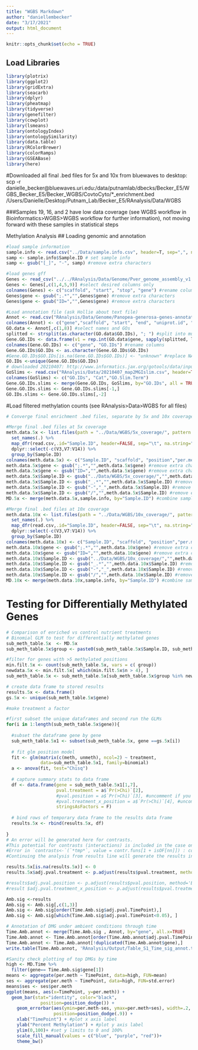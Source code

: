 ```yaml
---
title: "WGBS Markdown"
author: "daniellembecker"
date: "3/17/2021"
output: html_document
---
```


```r
knitr::opts_chunk$set(echo = TRUE)
```

## Load Libraries

```r
library(plotrix) 
library(ggplot2)
library(gridExtra)
library(seacarb) 
library(dplyr)
library(pheatmap)
library(tidyverse)
library(genefilter)
library(cowplot)
library(lsmeans)
library(ontologyIndex)
library(ontologySimilarity)
library(data.table)
library(RColorBrewer)
library(colorRamps)
library(GSEABase)
library(here)

```

#Downloaded all final .bed files for 5x and 10x from bluewaves to desktop: scp -r danielle_becker@bluewaves.uri.edu:/data/putnamlab/dbecks/Becker_E5/WGBS_Becker_E5/Becker_WGBS/CovtoCyto/*_enrichment.bed /Users/Danielle/Desktop/Putnam_Lab/Becker_E5/RAnalysis/Data/WGBS

###Samples 19, 16, and 2 have low data coverage (see WGBS workflow in Bioinformatics>WGBS>WGBS workflow for further information), not moving forward with these samples in statistical steps

Methylation Analysis
## Loading genomic and annotation

```r
#load sample information
sample.info <- read.csv("../Data/sample.info.csv", header=T, sep=",", na.string="NA", stringsAsFactors = F) #read in info
samp <- sample.info$Sample.ID # set sample info
samp <- gsub("[_]", "-", samp) #remove extra characters

#load genes gff 
Genes <- read_csv("../../RAnalysis/Data/Genome/Pver_genome_assembly_v1.0.gene.gff3", sep="\t") #read in data file
Genes <- Genes[,c(1,4,5,9)] #select desired columns only
colnames(Genes) <- c("scaffold", "start", "stop", "gene") #rename columns
Genes$gene <- gsub(";.*","",Genes$gene) #remove extra characters
Genes$gene <- gsub("ID=","",Genes$gene) #remove extra characters

#Load annotation file (ask Hollie about text file)
Annot <- read.csv("RAnalysis/Data/Genome/Panopea-generosa-genes-annotations.tab", header=FALSE, sep="\t", na.string="NA", stringsAsFactors = FALSE, skip=0)
colnames(Annot) <- c("gene","scaffold", "start", "end", "uniprot.id", "uniprot_taxa.id", "Uniprot.Name", "GO.IDs", "GO.Descript")
GO.data <- Annot[,c(1,8)] #select names and GOs
splitted <- strsplit(as.character(GO.data$GO.IDs), "; ") #split into multiple GO ids
Gene.GO.IDs <- data.frame(v1 = rep.int(GO.data$gene, sapply(splitted, length)), v2 = unlist(splitted)) #list all genes with each of their GO terms in a single row 
colnames(Gene.GO.IDs) <- c("gene", "GO.IDs") #rename columns
Gene.GO.IDs$GO.IDs <- as.character(Gene.GO.IDs$GO.IDs)
#Gene.GO.IDs$GO.IDs[is.na(Gene.GO.IDs$GO.IDs)] <- "unknown" #replace NA with unknown
GO.IDs <-unique(Gene.GO.IDs$GO.IDs)
# downloaded 20210407: http://www.informatics.jax.org/gotools/data/input/map2MGIslim.txt
GoSlims <- read.csv("RAnalysis/Data/20210407_map2MGIslim.csv", header=TRUE, sep=",", na.string="NA", stringsAsFactors = FALSE, skip=0)
colnames(GoSlims) <- c("GO.IDs", "Cat","GO.Slim.Term")
Gene.GO.IDs.slims <- merge(Gene.GO.IDs, GoSlims, by="GO.IDs", all = TRUE)
Gene.GO.IDs.slims <- Gene.GO.IDs.slims[-1,]
GO.IDs.slims <- Gene.GO.IDs.slims[,-2]

```


#Load filtered methylation counts (see RAnalysis>Data>WGBS for all files)
```r
# Converge final enrichment .bed files, separate by 5x and 10x coverage

#Merge final .bed files at 5x coverage 
meth.data.5x <- list.files(path = "../Data/WGBS/5x_coverage/", pattern = ".bed$", full.names=TRUE) %>%
  set_names(.) %>% 
  map_dfr(read.csv,.id="Sample.ID", header=FALSE, sep="\t", na.string="NA", stringsAsFactors = FALSE) %>% 
  dplyr::select(-c(V3,V7:V14)) %>%
  group_by(Sample.ID)
colnames(meth.data.5x) <- c("Sample.ID", "scaffold", "position","per.meth","meth","unmeth","gene")
meth.data.5x$gene <- gsub(";.*","",meth.data.5x$gene) #remove extra characters
meth.data.5x$gene <- gsub("ID=","",meth.data.5x$gene) #remove extra characters
meth.data.5x$Sample.ID <- gsub("../Data/WGBS/5x_coverage/","",meth.data.5x$Sample.ID) #remove extra characters
meth.data.5x$Sample.ID <- gsub("_.*","",meth.data.5x$Sample.ID) #remove extra characters 
meth.data.5x$Sample.ID <- gsub("-","_",meth.data.5x$Sample.ID) #remove extra characters
meth.data.5x$Sample.ID <- gsub("/","",meth.data.5x$Sample.ID) #remove extra characters (backslash from sample.ID name)
MD.5x <- merge(meth.data.5x,sample.info, by="Sample.ID") #combine sample info and 5x coverage megafile
```

```r
#Merge final .bed files at 10x coverage
meth.data.10x <- list.files(path = "../Data/WGBS/10x_coverage/", pattern = ".bed$", full.names=TRUE) %>%
  set_names(.) %>% 
  map_dfr(read.csv,.id="Sample.ID", header=FALSE, sep="\t", na.string="NA", stringsAsFactors = FALSE) %>% 
  dplyr::select(-c(V3,V7:V14)) %>%
  group_by(Sample.ID)
colnames(meth.data.10x) <- c("Sample.ID", "scaffold", "position","per.meth","meth","unmeth","gene")
meth.data.10x$gene <- gsub(";.*","",meth.data.10x$gene) #remove extra characters
meth.data.10x$gene <- gsub("ID=","",meth.data.10x$gene) #remove extra characters
meth.data.10x$Sample.ID <- gsub("../Data/WGBS/10x_coverage/","",meth.data.10x$Sample.ID) #remove extra characters
meth.data.10x$Sample.ID <- gsub("_.*","",meth.data.10x$Sample.ID) #remove extra characters 
meth.data.10x$Sample.ID <- gsub("-","_",meth.data.10x$Sample.ID) #remove extra characters
meth.data.10x$Sample.ID <- gsub("/","",meth.data.10x$Sample.ID) #remove extra characters (backslash from sample.ID name)
MD.10x <- merge(meth.data.10x,sample.info, by="Sample.ID") #combine sample info and 10x coverage megafile
```

# Testing for Differentially Methylated Genes
```r
# Comparison of enriched vs control nutrient treatments
# Binomial GLM to test for differentially methylated genes
sub_meth_table.5x  <- MD.5x
sub_meth_table.5x$group <- paste0(sub_meth_table.5x$Sample.ID, sub_meth_table.5x$gene)

#filter for genes with >5 methylated positions
min.filt.5x <- count(sub_meth_table.5x, vars = c( group))
newdata.5x <- min.filt.5x[ which(min.filt.5x$n > 4), ]
sub_meth_table.5x <- sub_meth_table.5x[sub_meth_table.5x$group %in% newdata.5x $vars,]

# create data frame to stored results
results.5x <- data.frame()
gs.5x <- unique(sub_meth_table.5x$gene)

#make treatment a factor 

#first subset the unique dataframes and second run the GLMs
for(i in 1:length(sub_meth_table.5x$gene)){
  
  #subset the dataframe gene by gene
  sub_meth_table.5x1 <- subset(sub_meth_table.5x, gene ==gs.5x[i])
  
  # fit glm position model
  fit <- glm(matrix(c(meth, unmeth), ncol=2) ~ treatment, 
             data=sub_meth_table.5x1, family=binomial)
  a <- anova(fit, test="Chisq")
  
  # capture summary stats to data frame
  df <- data.frame(gene = sub_meth_table.5x1[1,7],
                   pval.treatment = a$`Pr(>Chi)`[2],
                   #pval.position = a$`Pr(>Chi)`[3], #uncomment if you want to include position of CpG within a gene
                   #pval.treatment_x_position = a$`Pr(>Chi)`[4], #uncomment if you want to include position of CpG within a gene interaction with treatment
                   stringsAsFactors = F)
  
  # bind rows of temporary data frame to the results data frame
  results.5x <- rbind(results.5x, df)
  
}
# An error will be generated here for contrasts. 
#This potential for contrasts (interactions) is included in the case one wants to examine the role of position of CpG within a gene
#Error in `contrasts<-`(`*tmp*`, value = contr.funs[1 + isOF[nn]]) : contrasts can be applied only to factors with 2 or more levels
#Continuing the analysis from results line will generate the results in the absence of the contrast (interaction).

results.5x[is.na(results.5x)] <- 0
results.5x$adj.pval.treatment <- p.adjust(results$pval.treatment, method='BH') #BH is a less conservative Benjamini & Hochberg (1995) correction in which p-values are multiplied by the number of comparisons

#results$adj.pval.position <- p.adjust(results$pval.position, method='BH') #uncomment if you want to include position of CpG within a gene
#result $adj.pval.treatment_x_position <- p.adjust(results$pval.treatment_x_position, method='BH') #uncomment if you want to include position of CpG within a gene interaction with treatment

Amb.sig <-results
Amb.sig <- Amb.sig[,c(1,3)]
Amb.sig <- Amb.sig[order(Time.Amb.sig$adj.pval.TimePoint),]
Amb.sig <- Amb.sig[which(Time.Amb.sig$adj.pval.TimePoint<0.05), ]

# Annotation of DMG under ambient conditions through time
Time.Amb.annot <- merge(Time.Amb.sig , Annot, by="gene", all.x=TRUE)
Time.Amb.annot <- Time.Amb.annot[order(Time.Amb.annot$adj.pval.TimePoint),]
Time.Amb.annot <- Time.Amb.annot[!duplicated(Time.Amb.annot$gene),]
write.table(Time.Amb.annot, 'RAnalysis/Output/Table_S1_Time_sig_annot.tsv', sep='\t', row.names=FALSE)

#Sanity check plotting of top DMGs by time
high <- MD.Time %>%	
  filter(gene== Time.Amb.sig$gene[1])
means <- aggregate(per.meth ~ TimePoint, data=high, FUN=mean)
ses <- aggregate(per.meth ~ TimePoint, data=high, FUN=std.error)
means$ses <- ses$per.meth
ggplot(means, aes(x=TimePoint, y=per.meth)) +
  geom_bar(stat="identity", color="black",
             position=position_dodge()) +
    geom_errorbar(aes(ymin=per.meth-ses, ymax=per.meth+ses), width=.2,
                  position=position_dodge(.9)) +
    xlab("TimePoint") + #plot x axis label
    ylab("Percent Methylation") + #plot y axis label
    ylim(0,100)+ #set y limits to 0 and 100%
    scale_fill_manual(values = c("blue", "purple", "red"))+
    theme_bw()

```


